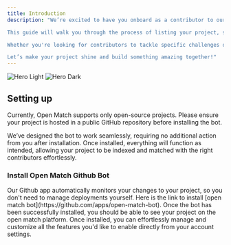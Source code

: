 ```yaml
---
title: Introduction
description: "We’re excited to have you onboard as a contributor to our growing community of open-source projects. By sharing your project on Open Match, you’re opening the door to collaboration, innovation, and fresh ideas from passionate contributors worldwide.\n

This guide will walk you through the process of listing your project, setting up meaningful tags, and highlighting open issues to attract the right talent.

Whether you're looking for contributors to tackle specific challenges or seeking innovative perspectives to shape your project, Open Match is here to connect you with the right people.

Let’s make your project shine and build something amazing together!"
---
```


<img
  className="block dark:hidden"
  src="/images/hero-light.svg"
  alt="Hero Light"
/>
<img
  className="hidden dark:block"
  src="/images/hero-dark.svg"
  alt="Hero Dark"
/>


## Setting up


Currently, Open Match supports only open-source projects. Please ensure your project is hosted in a public GitHub repository before installing the bot.

We’ve designed the bot to work seamlessly, requiring no additional action from you after installation.
Once installed, everything will function as intended, allowing your project to be indexed and matched with the right contributors effortlessly.

### Install Open Match Github Bot

<AccordionGroup>

<Accordion icon="message-bot" title="Install our Github app">
  Our Github app automatically monitors your changes to your project, so you
  don't need to manage deployments yourself. Here is the link to install
  [open match bot](https://github.com/apps/open-match-bot). Once the bot has been
  successfully installed, you should be able to see your project on the open match platform.
</Accordion>

<Accordion icon="rocket" title="Manage settings">
  Once installed, you can effortlessly manage and customize all the features you'd like to enable directly from your account settings.
</Accordion>

</AccordionGroup>
